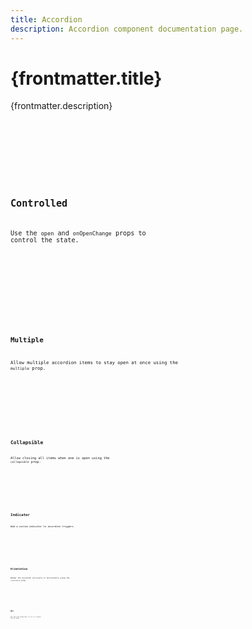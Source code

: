 ```yaml
---
title: Accordion
description: Accordion component documentation page.
---
```



# {frontmatter.title}

{frontmatter.description}

<Framework>
    <Preview slot="svelte" client:load>
        <DefaultSvelte slot="preview" client:visible />
        <Code slot="code" code={DefaultSvelteRaw} lang="svelte" />
    </Preview>
    <Preview slot="react" client:load>
        <DefaultReact slot="preview" client:visible />
        <Code slot="code" code={DefaultReactRaw} lang="tsx" />
    </Preview>
</Framework>

## Controlled

Use the `open` and `onOpenChange` props to control the state.

<Framework>
    <Preview slot="svelte" client:load>
        <ControlledSvelte slot="preview" client:visible />
        <Code slot="code" code={ControlledSvelteRaw} lang="svelte" />
    </Preview>
    <Preview slot="react" client:load>
        <ControlledReact slot="preview" client:visible />
        <Code slot="code" code={ControlledReactRaw} lang="tsx" />
    </Preview>
</Framework>

## Multiple

Allow multiple accordion items to stay open at once using the `multiple` prop.

<Framework>
    <Preview slot="svelte" client:load>
        <MultipleSvelte slot="preview" client:visible />
        <Code slot="code" code={MultipleSvelteRaw} lang="svelte" />
    </Preview>
    <Preview slot="react" client:load>
        <MultipleReact slot="preview" client:visible />
        <Code slot="code" code={MultipleReactRaw} lang="tsx" />
    </Preview>
</Framework>

## Collapsible

Allow closing all items when one is open using the `collapsible` prop.

<Framework>
    <Preview slot="svelte" client:load>
        <CollapsibleSvelte slot="preview" client:visible />
        <Code slot="code" code={CollapsibleSvelteRaw} lang="svelte" />
    </Preview>
    <Preview slot="react" client:load>
        <CollapsibleReact slot="preview" client:visible />
        <Code slot="code" code={CollapsibleReactRaw} lang="tsx" />
    </Preview>
</Framework>

## Indicator

Add a custom indicator to accordion triggers.

<Framework>
    <Preview slot="svelte" client:load>
        <IndicatorSvelte slot="preview" client:visible />
        <Code slot="code" code={IndicatorSvelteRaw} lang="svelte" />
    </Preview>
    <Preview slot="react" client:load>
        <IndicatorReact slot="preview" client:visible />
        <Code slot="code" code={IndicatorReactRaw} lang="tsx" />
    </Preview>
</Framework>

## Orientation

Render the accordion vertically or horizontally using the `orientation` prop.

<Framework>
    <Preview slot="svelte" client:load>
        <OrientationSvelte slot="preview" client:visible />
        <Code slot="code" code={OrientationSvelteRaw} lang="svelte" />
    </Preview>
    <Preview slot="react" client:load>
        <OrientationReact slot="preview" client:visible />
        <Code slot="code" code={OrientationReactRaw} lang="tsx" />
    </Preview>
</Framework>

## Dir

Set the text direction (`ltr` or `rtl`) using the `dir` prop.

<Framework>
    <Preview slot="svelte" client:load>
        <DirSvelte slot="preview" client:visible />
        <Code slot="code" code={DirSvelteRaw} lang="svelte" />
    </Preview>
    <Preview slot="react" client:load>
        <DirReact slot="preview" client:visible />
        <Code slot="code" code={DirReactRaw} lang="tsx" />
    </Preview>
</Framework>
